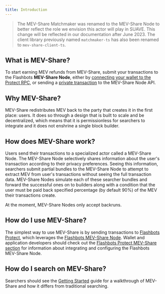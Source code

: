 ```yaml
---
title: Introduction
---
```



> The MEV-Share Matchmaker was renamed to the MEV-Share Node to better reflect the role we envision this actor will play in SUAVE. This change will be reflected in our documentation after June 2023. The client library previously named `matchmaker-ts` has also been renamed to `mev-share-client-ts`.

## What is MEV-Share?
<WhatsMevShareAdvanced />

To start earning MEV refunds from MEV-Share, submit your transactions to the Flashbots **MEV-Share Node**, either by [connecting your wallet to the Protect RPC](/flashbots-protect/quick-start/#using-flashbots-protect), or sending a [private transaction](/flashbots-auction/advanced/rpc-endpoint#eth_sendprivatetransaction) to the MEV-Share Node API.

## Why MEV-Share?
MEV-Share redistributes MEV back to the party that creates it in the first place: users. It does so through a design that is built to scale and be decentralized, which means that it is permissionless for searchers to integrate and it does not enshrine a single block builder.

## How does MEV-Share work?
Users send their transactions to a specialized actor called a MEV-Share Node. The MEV-Share Node selectively shares information about the user's transaction according to their privacy preferences. Seeing this information, searchers submit partial bundles to the MEV-Share Node to attempt to extract MEV from user's transactions without seeing the full transaction data. MEV-Share Nodes simulate each of these searcher bundles and forward the successful ones on to builders along with a condition that the user must be paid back specified percentage (by default 90%) of the MEV their transactions create.

At the moment, MEV-Share Nodes only accept backruns.

## How do I use MEV-Share?
The simplest way to use MEV-Share is by sending transactions to [Flashbots Protect](/flashbots-protect/quick-start), which leverages the [Flashbots MEV-Share Node](/flashbots-protect/mev-refunds). Wallet and application developers should check out the [Flashbots Protect MEV-Share section](/flashbots-protect/mev-refunds) for information about integrating and configuring the Flashbots MEV-Share Node.


## How do I search on MEV-Share?
Searchers should see the [Getting Started](/flashbots-mev-share/searchers/getting-started) guide for a walkthrough of MEV-Share and how it differs from traditional searching.
